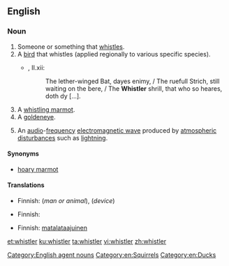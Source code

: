 ==English==

===Noun===
{{wikipedia}}
{{en-noun}}

# Someone or something that [[whistle]]s.
# A [[bird]] that whistles (applied regionally to various specific species).
#* {{RQ:Spenser Faerie Queene}}, II.xii:
#*: The lether-winged Bat, dayes enimy, / The ruefull Strich, still waiting on the bere, / The '''Whistler''' shrill, that who so heares, doth dy [...].
# A [[whistling marmot]].
# A [[goldeneye]].
# {{context|physics|lang=en}} An [[audio]]-[[frequency]] [[electromagnetic wave]] produced by [[atmospheric]] [[disturbance]]s such as [[lightning]].

====Synonyms====
* {{sense|whistling marmot}} [[hoary marmot]]

====Translations====
{{trans-top|someone or something that whistles}}
* Finnish: {{t|fi|viheltäjä}} (''man or animal''), {{t|fi|vihellin}} (''device'')
{{trans-mid}}
{{trans-bottom}}

{{trans-see|whistling marmot|hoary marmot}}

{{trans-top|goldeneye}}
* Finnish: {{t+|fi|telkkä}}
{{trans-mid}}
{{trans-bottom}}

{{trans-top|physics: audio-frequency electromagnetic wave}}
* Finnish: [[matalataajuinen]] {{t+|fi|radioaalto}}
{{trans-mid}}
{{trans-bottom}}

[[Category:English agent nouns]]
[[Category:en:Squirrels]]
[[Category:en:Ducks]]

[[et:whistler]]
[[ku:whistler]]
[[ta:whistler]]
[[vi:whistler]]
[[zh:whistler]]